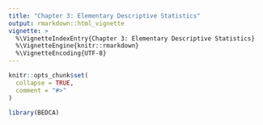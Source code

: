 ```yaml
---
title: "Chapter 3: Elementary Descriptive Statistics"
output: rmarkdown::html_vignette
vignette: >
  %\VignetteIndexEntry{Chapter 3: Elementary Descriptive Statistics}
  %\VignetteEngine{knitr::rmarkdown}
  %\VignetteEncoding{UTF-8}
---
```


```r
knitr::opts_chunk$set(
  collapse = TRUE,
  comment = "#>"
)
```

```r
library(BEDCA)
```
